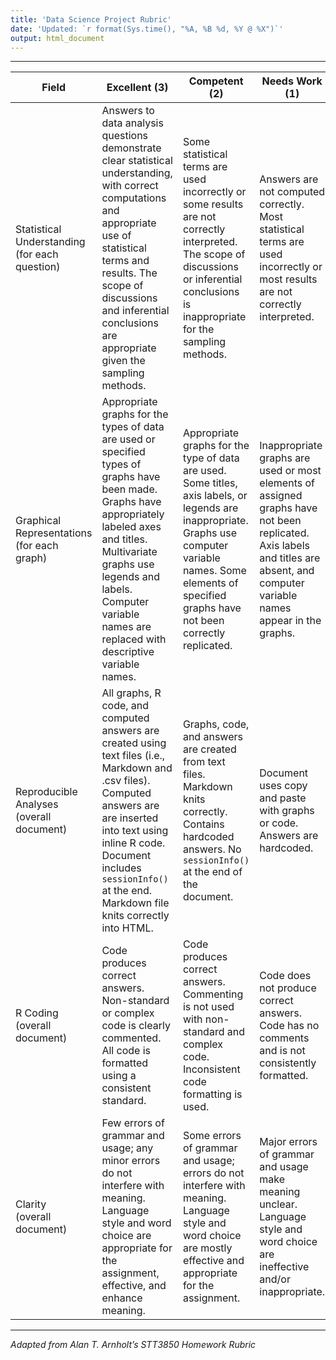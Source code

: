 ```yaml
---
title: 'Data Science Project Rubric'
date: 'Updated: `r format(Sys.time(), "%A, %B %d, %Y @ %X")`'
output: html_document
---
```


<hr> 

Field | Excellent (3) | Competent (2)  | Needs Work (1)
------|---------------|----------------|---------------
Statistical Understanding<br>(for each question) |  Answers to data analysis questions demonstrate clear statistical understanding, with correct computations and appropriate use of statistical terms and results. The scope of discussions and inferential conclusions are appropriate given the sampling methods.  |  Some statistical terms are used incorrectly or some results are not correctly interpreted. The scope of discussions or inferential conclusions is inappropriate for the sampling methods.  |  Answers are not computed correctly. Most statistical terms are used incorrectly or most results are not correctly interpreted.
Graphical Representations<br>(for each graph)  |  Appropriate graphs for the types of data are used or specified types of graphs have been made. Graphs have appropriately labeled axes and titles. Multivariate graphs use legends and labels. Computer variable names are replaced with descriptive variable names. |  Appropriate graphs for the type of data are used. Some titles, axis labels, or legends are inappropriate. Graphs use computer variable names. Some elements of specified graphs have not been correctly replicated. |  Inappropriate graphs are used or most elements of assigned graphs have not been replicated. Axis labels and titles are absent, and computer variable names appear in the graphs.
Reproducible Analyses<br>(overall document) |  All graphs, R code, and computed answers are created using text files (i.e., Markdown and .csv files). Computed answers are are inserted into text using inline R code. Document includes `sessionInfo()` at the end.  Markdown file knits correctly into HTML. |  Graphs, code, and answers are created from text files. Markdown knits correctly. Contains hardcoded answers. No `sessionInfo()` at the end of the document.  |  Document uses copy and paste with graphs or code. Answers are hardcoded.
R Coding<br>(overall document)  |  Code produces correct answers. Non-standard or complex code is clearly commented. All code is formatted using a consistent standard.  |  Code produces correct answers. Commenting is not used with non-standard and complex code. Inconsistent code formatting is used.  |  Code does not produce correct answers. Code has no comments and is not consistently formatted.
Clarity<br>(overall document)   |   Few errors of grammar and usage; any minor errors do not interfere with meaning. Language style and word choice are appropriate for the assignment, effective, and enhance meaning.  |  Some errors of grammar and usage; errors do not interfere with meaning. Language style and word choice are mostly effective and appropriate for the assignment.  |  Major errors of grammar and usage make meaning unclear. Language style and word choice are ineffective and/or inappropriate.

<hr>

*Adapted from Alan T. Arnholt's STT3850 Homework Rubric*

